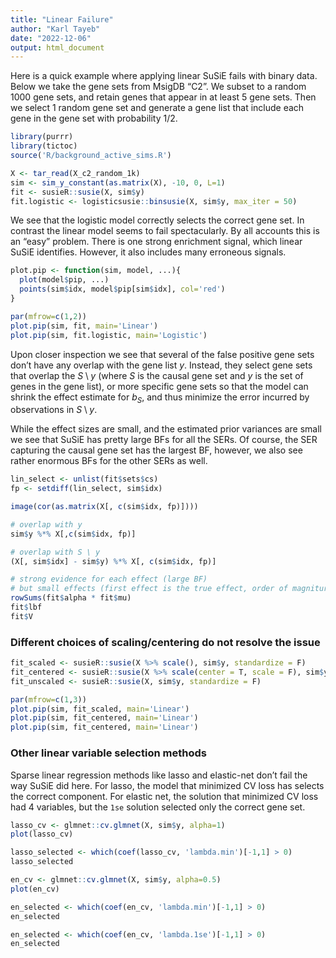 ```yaml
---
title: "Linear Failure"
author: "Karl Tayeb"
date: "2022-12-06"
output: html_document
---
```


Here is a quick example where applying linear SuSiE fails with binary data.
Below we take the gene sets from MsigDB "C2". We subset to a random 1000 gene sets, and retain genes that appear in at least 5 gene sets.
Then we select 1 random gene set and generate a gene list that include each gene in the gene set with probability 1/2.

```r
library(purrr)
library(tictoc)
source('R/background_active_sims.R')

X <- tar_read(X_c2_random_1k)
sim <- sim_y_constant(as.matrix(X), -10, 0, L=1)
fit <- susieR::susie(X, sim$y)
fit.logistic <- logisticsusie::binsusie(X, sim$y, max_iter = 50)
```

We see that the logistic model correctly selects the correct gene set. In contrast the linear model seems to fail spectacularly. By all accounts this is an "easy" problem. There is one strong enrichment signal, which linear SuSiE identifies. However, it also includes many erroneous signals.


```r
plot.pip <- function(sim, model, ...){
  plot(model$pip, ...)
  points(sim$idx, model$pip[sim$idx], col='red')
}

par(mfrow=c(1,2))
plot.pip(sim, fit, main='Linear')
plot.pip(sim, fit.logistic, main='Logistic')
```


Upon closer inspection we see that several of the false positive gene sets don't have any overlap with the gene list $y$.
Instead, they select gene sets that overlap the $S \setminus y$ (where $S$ is the causal gene set and $y$ is the set of genes in the gene list), or more specific gene sets so that the model can shrink the effect estimate for $b_S$, and thus minimize the error incurred by observations in $S \setminus y$.

While the effect sizes are small, and the estimated prior variances are small we see that SuSiE has pretty large BFs for all the SERs. Of course, the SER capturing the causal gene set has the largest BF, however, we also see rather enormous BFs for the other SERs as well.

```r
lin_select <- unlist(fit$sets$cs)
fp <- setdiff(lin_select, sim$idx)

image(cor(as.matrix(X[, c(sim$idx, fp)])))

# overlap with y
sim$y %*% X[,c(sim$idx, fp)]

# overlap with S \ y
(X[, sim$idx] - sim$y) %*% X[, c(sim$idx, fp)]

# strong evidence for each effect (large BF)
# but small effects (first effect is the true effect, order of magniture larger)
rowSums(fit$alpha * fit$mu)
fit$lbf
fit$V
```


### Different choices of scaling/centering do not resolve the issue

```r
fit_scaled <- susieR::susie(X %>% scale(), sim$y, standardize = F)
fit_centered <- susieR::susie(X %>% scale(center = T, scale = F), sim$y, standardize = F)
fit_unscaled <- susieR::susie(X, sim$y, standardize = F)
```


```r
par(mfrow=c(1,3))
plot.pip(sim, fit_scaled, main='Linear')
plot.pip(sim, fit_centered, main='Linear')
plot.pip(sim, fit_centered, main='Linear')
```


### Other linear variable selection methods

Sparse linear regression methods like lasso and elastic-net don't fail the way SuSiE did here. For lasso, the model that minimized CV loss has selects the correct component. For elastic net, the solution that minimized CV loss had 4 variables, but the `1se` solution selected only the correct gene set. 

```r
lasso_cv <- glmnet::cv.glmnet(X, sim$y, alpha=1)
plot(lasso_cv)

lasso_selected <- which(coef(lasso_cv, 'lambda.min')[-1,1] > 0)
lasso_selected
```

```r
en_cv <- glmnet::cv.glmnet(X, sim$y, alpha=0.5)
plot(en_cv)

en_selected <- which(coef(en_cv, 'lambda.min')[-1,1] > 0)
en_selected

en_selected <- which(coef(en_cv, 'lambda.1se')[-1,1] > 0)
en_selected
```


